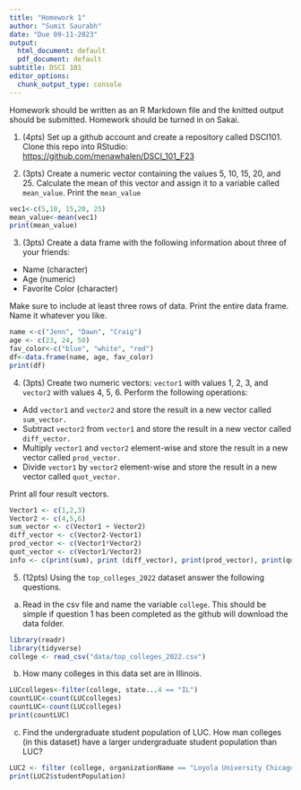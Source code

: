 ---
title: "Homework 1"
author: "Sumit Saurabh"
date: "Due 09-11-2023"
output:
  html_document: default
  pdf_document: default
subtitle: DSCI 101
editor_options:
  chunk_output_type: console
---

Homework should be written as an R Markdown file and the knitted output should be submitted. Homework should be turned in on Sakai.

1.  (4pts) Set up a github account and create a repository called DSCI101. Clone this repo into RStudio: <https://github.com/menawhalen/DSCI_101_F23>

2.  (3pts) Create a numeric vector containing the values 5, 10, 15, 20, and 25. Calculate the mean of this vector and assign it to a variable called `mean_value`. Print the `mean_value`

```{r ex2}
vec1<-c(5,10, 15,20, 25)
mean_value<-mean(vec1)
print(mean_value)
```

3.  (3pts) Create a data frame with the following information about three of your friends:

-   Name (character)
-   Age (numeric)
-   Favorite Color (character)

Make sure to include at least three rows of data. Print the entire data frame. Name it whatever you like.

```{r ex3}
name <-c("Jenn", "Dawn", "Craig")
age <- c(23, 24, 50)
fav_color<-c("blue", "white", "red")
df<-data.frame(name, age, fav_color)
print(df)
```

4.  (3pts) Create two numeric vectors: `vector1` with values 1, 2, 3, and `vector2` with values 4, 5, 6. Perform the following operations:

-   Add `vector1` and `vector2` and store the result in a new vector called `sum_vector.`
-   Subtract `vector2` from `vector1` and store the result in a new vector called `diff_vector.`
-   Multiply `vector1` and `vector2` element-wise and store the result in a new vector called `prod_vector.`
-   Divide `vector1` by `vector2` element-wise and store the result in a new vector called `quot_vector.`

Print all four result vectors.

```{r ex4}
Vector1 <- c(1,2,3)
Vector2 <- c(4,5,6)
sum_vector <- c(Vector1 + Vector2)
diff_vector <- c(Vector2-Vector1)
prod_vector <- c(Vector1*Vector2)
quot_vector <- c(Vector1/Vector2)
info <- c(print(sum), print (diff_vector), print(prod_vector), print(quot_vector))

```

5.  (12pts) Using the `top_colleges_2022` dataset answer the following questions.

```{=html}
<!-- -->
```
a)  Read in the csv file and name the variable `college`. This should be simple if question 1 has been completed as the github will download the data folder.

```{r ex5a}
library(readr)
library(tidyverse)
college <- read_csv("data/top_colleges_2022.csv")

```

b)  How many colleges in this data set are in Illinois.

```{r ex5b}
LUCcolleges<-filter(college, state...4 == "IL")
countLUC<-count(LUCcolleges)
countLUC<-count(LUCcolleges)
print(countLUC)

```

c)  Find the undergraduate student population of LUC. How man colleges (in this dataset) have a larger undergraduate student population than LUC?

```{r ex5c}
LUC2 <- filter (college, organizationName == "Loyola University Chicago")
print(LUC2$studentPopulation)

```
